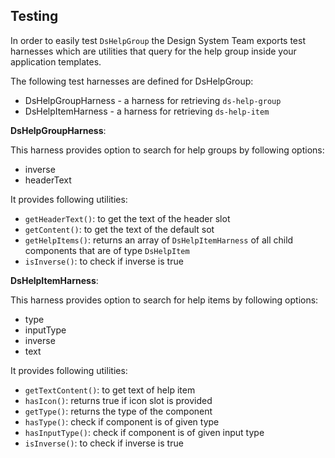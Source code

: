 

## Testing

In order to easily test `DsHelpGroup` the Design System Team exports test harnesses which are utilities that query for the help group inside your application templates.

The following test harnesses are defined for DsHelpGroup:

-   DsHelpGroupHarness - a harness for retrieving `ds-help-group`
-   DsHelpItemHarness - a harness for retrieving `ds-help-item`

**DsHelpGroupHarness**:

This harness provides option to search for help groups by following options:

-   inverse
-   headerText

It provides following utilities:

-   `getHeaderText()`: to get the text of the header slot
-   `getContent()`: to get the text of the default sot
-   `getHelpItems()`: returns an array of `DsHelpItemHarness` of all child components that are of type `DsHelpItem`
-   `isInverse()`: to check if inverse is true

**DsHelpItemHarness**:

This harness provides option to search for help items by following options:

-   type
-   inputType
-   inverse
-   text

It provides following utilities:

-   `getTextContent()`: to get text of help item
-   `hasIcon()`: returns true if icon slot is provided
-   `getType()`: returns the type of the component
-   `hasType()`: check if component is of given type
-   `hasInputType()`: check if component is of given input type
-   `isInverse()`: to check if inverse is true
